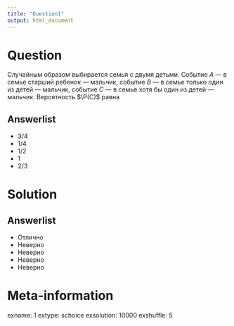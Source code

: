 ---
title: "Question1"
output: html_document
---

Question
========
Случайным образом выбирается семья с двумя детьми. Событие $A$ — в семье старший ребенок — мальчик,  событие $B$ — в семье только один из детей — мальчик, событие $C$ — в семье хотя бы один из детей — мальчик.  Вероятность $\P(C)$ равна
 

Answerlist
----------
*  $3/4$
*  $1/4$
*  $1/2$
*  $1$
*  $2/3$


Solution
========

Answerlist
----------
*  Отлично
*  Неверно
*  Неверно
*  Неверно
*  Неверно

Meta-information
================
exname: 1
extype: schoice
exsolution: 10000
exshuffle: 5